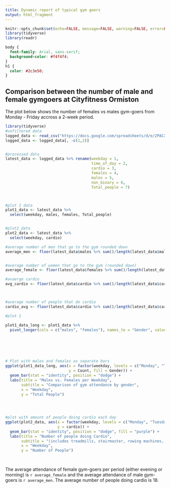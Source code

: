 ```yaml
---
title: Dynamic report of typical gym goers 
output: html_fragment
---
```


```r
knitr::opts_chunk$set(echo=FALSE, message=FALSE, warning=FALSE, error=FALSE)
library(tidyverse)
library(readr)
```

```css
body {
  font-family: Arial, sans-serif;
  background-color: #f4f4f4;
}
h1 {
  color: #2c3e50;
}


```

## Comparison between the number of male and female gymgoers at Cityfitness Ormiston

The plot below shows the number of females vs males gym-goers  from Monday - Friday accross a 2-week period.

```r
library(tidyverse)
#unfiltered data
logged_data <- read_csv("https://docs.google.com/spreadsheets/d/e/2PACX-1vTfad9PEopeQCyBHoPNnajFqsHCx16krDeCBP-0QqZphTZ3jwusKO92dTPPmWoXnaw5MOXrgBojwQNV/pub?output=csv")
logged_data <- logged_data[, -c(1,2)]


#processed data
latest_data <- logged_data %>% rename(weekday = 1,
                                      time_of_day = 2,
                                      cardio = 3,
                                      females = 4,
                                      males = 5,
                                      non_binary = 6,
                                      Total_people = 7)



#plot 1 data
plot1_data <- latest_data %>% 
  select(weekday, males, females, Total_people)


#plot2_data
plot2_data <- latest_data %>% 
  select(weekday, cardio)

#average number of men that go to the gym rounded down
average_men <- floor(latest_data$males %>% sum()/length(latest_data$males))


#average number of women that go to the gym (rounded down)
average_female <- floor(latest_data$females %>% sum()/length(latest_data$females))

#avaerge cardio
avg_cardio <- floor(latest_data$cardio %>% sum()/length(latest_data$cardio))



#average number of people that do cardio
cardio_avg <- floor(latest_data$cardio %>% sum()/length(latest_data$cardio))

#plot 1

plot1_data_long <- plot1_data %>%
  pivot_longer(cols = c("males", "females"), names_to = "Gender", values_to = "Count")






# Plot with males and females as separate bars
ggplot(plot1_data_long, aes(x = factor(weekday, levels = c("Monday", "Tuesday", "Wednesday", "Thursday", "Friday")), 
                            y = Count, fill = Gender)) +
  geom_bar(stat = "identity", position = "dodge") +
  labs(title = "Males vs. Females per Weekday",
       subtitle = "Comparison of gym attendance by gender",
       x = "Weekday",
       y = "Total People")
 
  


#plot with amount of people doing cardio each day
ggplot(plot2_data, aes(x = factor(weekday, levels = c("Monday", "Tuesday", "Wednesday", "Thursday", "Friday")), 
                       y = cardio)) + 
  geom_bar(stat = "identity", position = "dodge", fill = "purple") + 
  labs(title = "Number of people doing Cardio",
       subtitle = "(includes treadmills, stairmaster, rowing machines, cardio bikes, etc)", 
       x = "Weekday",
       y = "Number of People")

  


```

The average attendance of female gym-goers per period (either evening or morning) is `r average_female` and the average attendance of male gym-goers is `r average_men`. The average number of people doing cardio is 18. 


